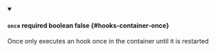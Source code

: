 
<details className="config-field" data-expandable="false" open>
<summary>

#### `once` <span className="config-field-required" data-required="false">required</span> <span className="config-field-type">boolean</span> <span className="config-field-default">false</span> <span className="config-field-enum"></span> {#hooks-container-once}

Once only executes an hook once in the container until it is restarted

</summary>



</details>
